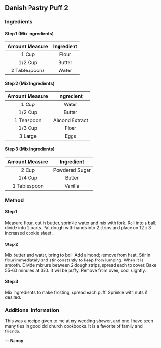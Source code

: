 ## Danish Pastry Puff 2
### Ingredients

#### Step 1 (Mix Ingredients)
| Amount Measure | Ingredient |
| :------------: | :--------: |
| 1 Cup          | Flour      |
| 1/2 Cup        | Butter     |
| 2 Tablespoons  | Water      |

#### Step 2 (Mix Ingredients)
| Amount Measure | Ingredient     |
| :-----------: | :-------------: |
| 1 Cup          | Water          |
| 1/2 Cup        | Butter         |
| 1 Teaspoon     | Almond Extract |
| 1/3 Cup        | Flour          |
| 3 Large        | Eggs           |

#### Step 3 (Mix Ingredients)
| Amount Measure | Ingredient     |
| :------------: | :------------: |
| 2 Cup          | Powdered Sugar |
| 1/4 Cup        | Butter         |
| 1 Tablespoon   | Vanilla        |

### Method

#### Step 1
Measure flour, cut in butter, sprinkle water and mix with fork. Roll into a ball; divide into 2 parts. Pat dough with hands into 2 strips and place on 12 x 3 increased cookie sheet.
#### Step 2
Mix butter and water, bring to boil. Add almond; remove from heat. Stir in flour immediately and stir constantly to keep from lumping. When it is smooth. Divide mixture between 2 dough strips, spread each to cover. Bake 55-60 minutes at 350. It will be puffy. Remove from oven, cool slightly.

#### Step 3
Mix ingredients to make frosting, spread each puff. Sprinkle with nuts if desired.

### Additional Information
This was a recipe given to me at my wedding shower, and one I have seen many ties in good old church cookbooks. It is a favorite of family and friends.

**-- Nancy**



